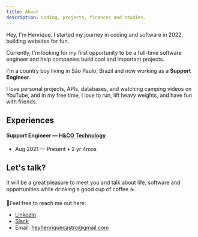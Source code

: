 ```yaml
---
title: About
description: Coding, projects, finances and studies.
---
```


Hey, I'm Henrique. I started my journey in coding and software in 2022, building websites for fun. 

Currently, I'm looking for my first opportunity to be a full-time software engineer and help companies build cool and important projects. 

I'm a country boy living in São Paulo, Brazil and now working as a **Support Engineer**. 

I love personal projects, APIs, databases, and watching camping videos on YouTube, and in my free time, I love to run, lift heavy weights, and have fun with friends.

## Experiences


#### Support Engineer — [H&CO Technology](https://www.hco.com/pt-br/)
- Aug 2021 — Present • 2 yr 4mos

## Let's talk?

It will be a great pleasure to meet you and talk about life, software and opportunities while drinking a good cup of coffee ☕.

👋Feel free to reach me out here: 

- [Linkedin](https://www.linkedin.com/in/henriquecmachado/)
- [Slack](https://henrique-rro5842.slack.com/team/U063W342WUE)
- Email: heyhenriquecastro@gmail.com
